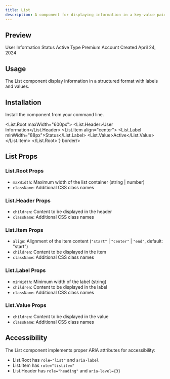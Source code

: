 ```yaml
---
title: List
description: A component for displaying information in a key-value pair list format.
---
```


## Preview

<Preview>
  <List.Root>
    <List.Header>User Information</List.Header>
    <List.Item align="center">
      <List.Label minWidth="88px">Status</List.Label>
      <List.Value>Active</List.Value>
    </List.Item>
    <List.Item align="center">
      <List.Label minWidth="88px">Type</List.Label>
      <List.Value>Premium Account</List.Value>
    </List.Item>
    <List.Item align="center">
      <List.Label minWidth="88px">Created</List.Label>
      <List.Value>April 24, 2024</List.Value>
    </List.Item>
  </List.Root>
</Preview>

## Usage

The List component display information in a structured format with labels and values.

## Installation

Install the component from your command line.

<LiveProvider>
  <LiveEditor code={`npm install @raystack/apsara`} border language="shell" />
</LiveProvider>

<LiveProvider>
  <LiveEditor code={`import { List } from '@raystack/apsara/v1'

<List.Root maxWidth="600px">
  <List.Header>User Information</List.Header>
  <List.Item align="center">
    <List.Label minWidth="88px">Status</List.Label>
    <List.Value>Active</List.Value>
  </List.Item>
</List.Root>`} border/>
</LiveProvider>

## List Props

### List.Root Props

- `maxWidth`: Maximum width of the list container (string | number)
- `className`: Additional CSS class names

### List.Header Props

- `children`: Content to be displayed in the header
- `className`: Additional CSS class names

### List.Item Props

- `align`: Alignment of the item content (`"start"` | `"center"` | `"end"`, default: "start")
- `children`: Content to be displayed in the item
- `className`: Additional CSS class names

### List.Label Props

- `minWidth`: Minimum width of the label (string)
- `children`: Content to be displayed in the label
- `className`: Additional CSS class names

### List.Value Props

- `children`: Content to be displayed in the value
- `className`: Additional CSS class names

## Accessibility

The List component implements proper ARIA attributes for accessibility:

- List.Root has `role="list"` and `aria-label`
- List.Item has `role="listitem"`
- List.Header has `role="heading"` and `aria-level={3}`
